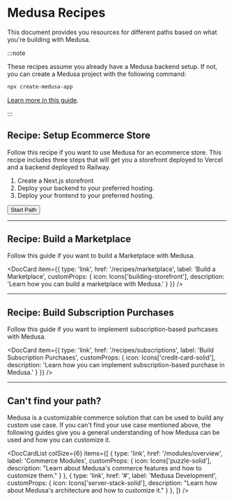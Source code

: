 
# Medusa Recipes

This document provides you resources for different paths based on what you're building with Medusa.

:::note

These recipes assume you already have a Medusa backend setup. If not, you can create a Medusa project with the following command:

```bash
npx create-medusa-app
```

[Learn more in this guide](../create-medusa-app.mdx).

:::

## Recipe: Setup Ecommerce Store

Follow this recipe if you want to use Medusa for an ecommerce store. This recipe includes three steps that will get you a storefront deployed to Vercel and a backend deployed to Railway.

<LearningPath pathName="simple-quickstart" className="tw-mb-1">
  <LargeCard
    Icon={Icons['rocket-launch']}
    title='Start Selling in 3 Steps'
  >

  1. Create a Next.js storefront
  2. Deploy your backend to your preferred hosting.
  3. Deploy your frontend to your preferred hosting.


  <Button>Start Path</Button>
  </LargeCard>
</LearningPath>

---

## Recipe: Build a Marketplace

Follow this guide if you want to build a Marketplace with Medusa.

<DocCard item={{
  type: 'link',
  href: '/recipes/marketplace',
  label: 'Build a Marketplace',
  customProps: {
    icon: Icons['building-storefront'],
    description: 'Learn how you can build a marketplace with Medusa.'
  }
}} />

---

## Recipe: Build Subscription Purchases

Follow this guide if you want to implement subscription-based purhcases with Medusa.

<DocCard item={{
  type: 'link',
  href: '/recipes/subscriptions',
  label: 'Build Subscription Purchases',
  customProps: {
    icon: Icons['credit-card-solid'],
    description: 'Learn how you can implement subscription-based purchase in Medusa.'
  }
}} />

<Feedback 
   event="survey_use_cases"
   question="Did your find your use case?"
   positiveQuestion="Is there anything that should improved?"
   negativeQuestion="What was your use case?"
/>

---

<!-- vale docs.HeadingPunctuation = NO -->

## Can't find your path?

<!-- vale docs.HeadingPunctuation = YES -->

Medusa is a customizable commerce solution that can be used to build any custom use case. If you can't find your use case mentioned above, the following guides give you a general understanding of how Medusa can be used and how you can customize it.

<DocCardList colSize={6} items={[
  {
    type: 'link',
    href: '/modules/overview',
    label: 'Commerce Modules',
    customProps: {
      icon: Icons['puzzle-solid'],
      description: "Learn about Medusa's commerce features and how to customize them."
    }
  },
  {
    type: 'link',
    href: '#',
    label: 'Medusa Development',
    customProps: {
      icon: Icons['server-stack-solid'],
      description: "Learn how about Medusa's architecture and how to customize it."
    }
  },
]} />